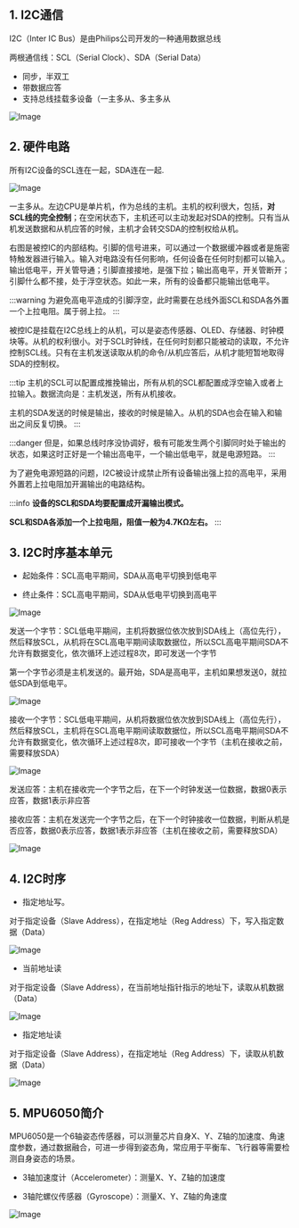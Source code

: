 

<WordCount>

## 1. I2C通信

I2C（Inter IC Bus）是由Philips公司开发的一种通用数据总线

两根通信线：SCL（Serial Clock）、SDA（Serial Data）

- 同步，半双工
- 带数据应答
- 支持总线挂载多设备（一主多从、多主多从

![Image](https://github.com/user-attachments/assets/d11ee805-a168-41c1-a5b1-781acdf4b0e4)


## 2. 硬件电路

所有I2C设备的SCL连在一起，SDA连在一起.

![Image](https://github.com/user-attachments/assets/e41dd3ad-ac8a-4a31-a009-f7a38c68f34c)

一主多从。左边CPU是单片机，作为总线的主机。主机的权利很大，包括，**对SCL线的完全控制**；在空闲状态下，主机还可以主动发起对SDA的控制。只有当从机发送数据和从机应答的时候，主机才会转交SDA的控制权给从机。

右图是被控IC的内部结构。引脚的信号进来，可以通过一个数据缓冲器或者是施密特触发器进行输入。输入对电路没有任何影响，任何设备在任何时刻都可以输入。输出低电平，开关管导通；引脚直接接地，是强下拉；输出高电平，开关管断开；引脚什么都不接，处于浮空状态。如此一来，所有的设备都只能输出低电平。

:::warning
为避免高电平造成的引脚浮空，此时需要在总线外面SCL和SDA各外置一个上拉电阻。属于弱上拉。
:::

被控IC是挂载在I2C总线上的从机，可以是姿态传感器、OLED、存储器、时钟模块等。从机的权利很小。对于SCL时钟线，在任何时刻都只能被动的读取，不允许控制SCL线。只有在主机发送读取从机的命令/从机应答后，从机才能短暂地取得SDA的控制权。

:::tip
主机的SCL可以配置成推挽输出，所有从机的SCL都配置成浮空输入或者上拉输入。数据流向是：主机发送，所有从机接收。

主机的SDA发送的时候是输出，接收的时候是输入。从机的SDA也会在输入和输出之间反复切换。
:::

:::danger
但是，如果总线时序没协调好，极有可能发生两个引脚同时处于输出的状态，如果这时正好是一个输出高电平，一个输出低电平，就是电源短路。
:::

为了避免电源短路的问题，I2C被设计成禁止所有设备输出强上拉的高电平，采用外置若上拉电阻加开漏输出的电路结构。


:::info
**设备的SCL和SDA均要配置成开漏输出模式。**

**SCL和SDA各添加一个上拉电阻，阻值一般为4.7KΩ左右。**
:::




## 3. I2C时序基本单元

- 起始条件：SCL高电平期间，SDA从高电平切换到低电平

- 终止条件：SCL高电平期间，SDA从低电平切换到高电平

![Image](https://github.com/user-attachments/assets/677de5e2-ec8c-4ee5-bdad-5ed61d539c6f)


发送一个字节：SCL低电平期间，主机将数据位依次放到SDA线上（高位先行），然后释放SCL，从机将在SCL高电平期间读取数据位，所以SCL高电平期间SDA不允许有数据变化，依次循环上述过程8次，即可发送一个字节

第一个字节必须是主机发送的。最开始，SDA是高电平，主机如果想发送0，就拉低SDA到低电平。

![Image](https://github.com/user-attachments/assets/3a38e2d1-f5a0-43b7-a95a-b6783011c4c5)




接收一个字节：SCL低电平期间，从机将数据位依次放到SDA线上（高位先行），然后释放SCL，主机将在SCL高电平期间读取数据位，所以SCL高电平期间SDA不允许有数据变化，依次循环上述过程8次，即可接收一个字节（主机在接收之前，需要释放SDA）

![Image](https://github.com/user-attachments/assets/66f675d5-12ba-45b3-ab65-3dbdadb37155)

发送应答：主机在接收完一个字节之后，在下一个时钟发送一位数据，数据0表示应答，数据1表示非应答

接收应答：主机在发送完一个字节之后，在下一个时钟接收一位数据，判断从机是否应答，数据0表示应答，数据1表示非应答（主机在接收之前，需要释放SDA）

![Image](https://github.com/user-attachments/assets/26a60934-59d6-47ba-822a-934aa5b9eb8b)


## 4. I2C时序

- 指定地址写。

对于指定设备（Slave Address），在指定地址（Reg Address）下，写入指定数据（Data）



![Image](https://github.com/user-attachments/assets/81329733-de71-4077-8b96-c109fbfc6ae4)

- 当前地址读

对于指定设备（Slave Address），在当前地址指针指示的地址下，读取从机数据（Data）


![Image](https://github.com/user-attachments/assets/7dbfde28-e5c3-46ae-babb-785850fc7ec9)

- 指定地址读

对于指定设备（Slave Address），在指定地址（Reg Address）下，读取从机数据（Data）

![Image](https://github.com/user-attachments/assets/74e9427e-4864-4b66-a68f-8ea0f401b7dd)



## 5. MPU6050简介


MPU6050是一个6轴姿态传感器，可以测量芯片自身X、Y、Z轴的加速度、角速度参数，通过数据融合，可进一步得到姿态角，常应用于平衡车、飞行器等需要检测自身姿态的场景。

- 3轴加速度计（Accelerometer）：测量X、Y、Z轴的加速度

- 3轴陀螺仪传感器（Gyroscope）：测量X、Y、Z轴的角速度

![Image](https://github.com/user-attachments/assets/04004848-3ee4-4abc-86ee-66eada41457a)



</WordCount>